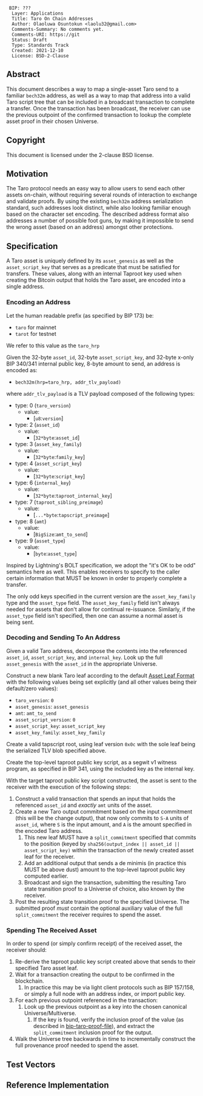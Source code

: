 <pre>
 BIP: ???
  Layer: Applications
  Title: Taro On Chain Addresses
  Author: Olaoluwa Osuntokun <laolu32@gmail.com>
  Comments-Summary: No comments yet.
  Comments-URI: https://git
  Status: Draft
  Type: Standards Track
  Created: 2021-12-10
  License: BSD-2-Clause
</pre>

==Abstract==

This document describes a way to map a single-asset Taro send to a familiar
<code>bech32m</code> address, as well as a way to map that address into a valid
Taro script tree that can be included in a broadcast transaction to complete a
transfer. Once the transaction has been broadcast, the receiver can use the
previous outpoint of the confirmed transaction to lookup the complete asset
proof in their chosen Universe.

==Copyright==

This document is licensed under the 2-clause BSD license.

==Motivation==

The Taro protocol needs an easy way to allow users to send each other assets
on-chain, without requiring several rounds of interaction to exchange and
validate proofs. By using the existing <code>bech32m</code> address
serialization standard, such addresses look distinct, while also looking
familiar enough based on the character set encoding. The described address
format also addresses a number of possible foot guns, by making it impossible
to send the wrong asset (based on an address) amongst other protections.

==Specification==

A Taro asset is uniquely defined by its <code>asset_genesis</code> as well as
the <code>asset_script_key</code> that serves as a predicate that must be
satisfied for transfers. These values, along with an internal Taproot key used
when creating the Bitcoin output that holds the Taro asset, are encoded into a
single address.

===Encoding an Address===

Let the human readable prefix (as specified by BIP 173) be:

* <code>taro</code> for mainnet
* <code>tarot</code> for testnet

We refer to this value as the <code>taro_hrp</code>

Given the 32-byte <code>asset_id</code>, 32-byte
<code>asset_script_key</code>, and 32-byte x-only BIP 340/341 internal public
key, 8-byte amount to send, an address is encoded as:
* <code>bech32m(hrp=taro_hrp, addr_tlv_payload)</code>

where <code>addr_tlv_payload</code> is a TLV payload composed of the following
types:
* type: 0 (<code>taro_version</code>)
** value:
*** [<code>u8</code>:<code>version</code>]
* type: 2 (<code>asset_id</code>)
** value:
*** [<code>32*byte</code>:<code>asset_id</code>]
* type: 3 (<code>asset_key_family</code>)
** value:
*** [<code>32*byte</code>:<code>family_key</code>]
* type: 4 (<code>asset_script_key</code>)
** value:
*** [<code>32*byte</code>:<code>script_key</code>]
* type: 6 (<code>internal_key</code>)
** value:
*** [<code>32*byte</code>:<code>taproot_internal_key</code>]
* type: 7 (<code>taproot_sibling_preimage</code>)
** value:
*** [<code>...*byte</code>:<code>tapscript_preimage</code>]
* type: 8 (<code>amt</code>)
** value:
*** [<code>BigSize</code>:<code>amt_to_send</code>]
* type: 9 (<code>asset_type</code>)
** value:
*** [<code>byte</code>:<code>asset_type</code>]

Inspired by Lightning's BOLT specification, we adopt the "it's OK to be odd"
semantics here as well. This enables receivers to specify to the caller certain
information that MUST be known in order to properly complete a transfer.

The only odd keys specified in the current version are the
<code>asset_key_family</code> type and the <code>asset_type</code> field. The
<code>asset_key_family</code> field isn't always needed for assets that don't
allow for continual re-issuance. Similarly, if the <code>asset_type</code>
field isn't specified, then one can assume a normal asset is being sent.

===Decoding and Sending To An Address===

Given a valid Taro address, decompose the contents into the referenced
<code>asset_id</code>, <code>asset_script_key</code>, and
<code>internal_key</code>. Look up the full <code>asset_genesis</code> with the
<code>asset_id</code> in the appropriate Universe.

Construct a new blank Taro leaf according to the default
[[./bip-taro.mediawiki#asset-leaf-format|Asset Leaf Format]] with the following
values being set explicitly (and all other values being their default/zero
values):
* <code>taro_version</code>: <code>0</code>
* <code>asset_genesis</code>: <code>asset_genesis</code>
* <code>amt</code>: <code>amt_to_send</code>
* <code>asset_script_version</code>: <code>0</code>
* <code>asset_script_key</code>: <code>asset_script_key</code>
* <code>asset_key_family</code>: <code>asset_key_family</code>

Create a valid tapscript root, using leaf version <code>0x0c</code> with the
sole leaf being the serialized TLV blob specified above.

Create the top-level taproot public key script, as a segwit v1 witness
program, as specified in BIP 341, using the included key as the internal key.

With the target taproot public key script constructed, the asset is sent to the
receiver with the execution of the following steps:
# Construct a valid transaction that spends an input that holds the referenced <code>asset_id</code> and ''exactly'' <code>amt</code> units of the asset.
# Create a new Taro output commitment based on the input commitment (this will be the change output), that now only commits to <code>S-A</code> units of <code>asset_id</code>, where <code>S</code> is the input amount, and <code>A</code> is the amount specified in the encoded Taro address.
## This new leaf MUST have a <code>split_commitment</code> specified that commits to the position (keyed by <code>sha256(output_index || asset_id || asset_script_key)</code> within the transaction of the newly created asset leaf for the receiver.
## Add an additional output that sends a de minimis (in practice this MUST be above dust) amount to the top-level taproot public key computed earlier.
## Broadcast and sign the transaction, submitting the resulting Taro state transition proof to a Universe of choice, also known by the receiver.
# Post the resulting state transition proof to the specified Universe. The submitted proof ''must'' contain the optional auxiliary value of the full <code>split_commitment</code> the receiver requires to spend the asset.

===Spending The Received Asset===

In order to spend (or simply confirm receipt) of the received asset, the
receiver should:
# Re-derive the taproot public key script created above that sends to their specified Taro asset leaf.
# Wait for a transaction creating the output to be confirmed in the blockchain.
## In practice this may be via light client protocols such as BIP 157/158, or simply a full node with an address index, or import public key.
# For each previous outpoint referenced in the transaction:
## Look up the previous outpoint as a key into the chosen canonical Universe/Multiverse.
### If the key is found, verify the inclusion proof of the value (as described in [[./bip-taro-proof-file.mediawiki|bip-taro-proof-file]]), and extract the <code>split_commitment</code> inclusion proof for the output.
# Walk the Universe tree backwards in time to incrementally construct the full provenance proof needed to spend the asset.

==Test Vectors==

==Reference Implementation==
